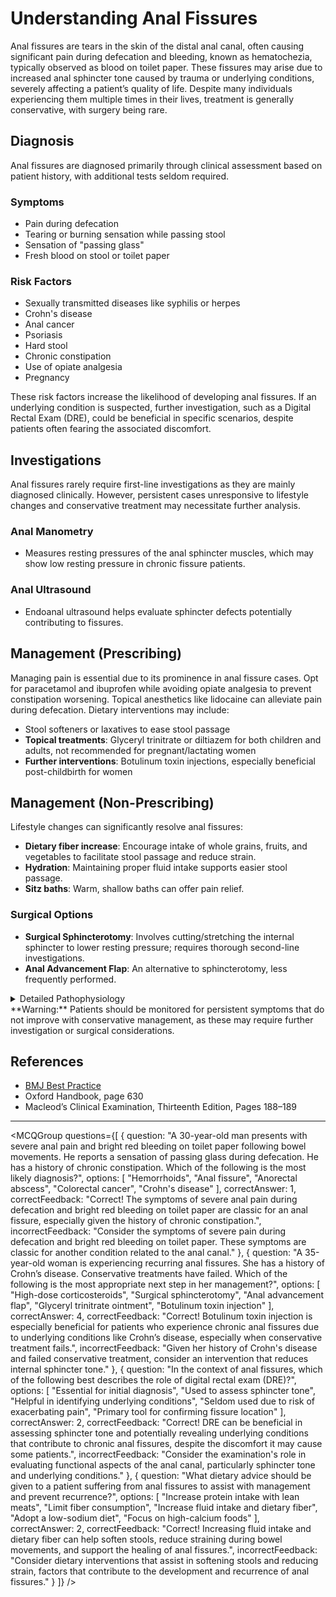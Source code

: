 
# Understanding Anal Fissures

Anal fissures are tears in the skin of the distal anal canal, often causing significant pain during defecation and bleeding, known as hematochezia, typically observed as blood on toilet paper. These fissures may arise due to increased anal sphincter tone caused by trauma or underlying conditions, severely affecting a patient’s quality of life. Despite many individuals experiencing them multiple times in their lives, treatment is generally conservative, with surgery being rare.

## Diagnosis

Anal fissures are diagnosed primarily through clinical assessment based on patient history, with additional tests seldom required.

### Symptoms
- Pain during defecation
- Tearing or burning sensation while passing stool
- Sensation of "passing glass"
- Fresh blood on stool or toilet paper

### Risk Factors
- Sexually transmitted diseases like syphilis or herpes
- Crohn's disease
- Anal cancer
- Psoriasis
- Hard stool
- Chronic constipation
- Use of opiate analgesia
- Pregnancy

These risk factors increase the likelihood of developing anal fissures. If an underlying condition is suspected, further investigation, such as a Digital Rectal Exam (DRE), could be beneficial in specific scenarios, despite patients often fearing the associated discomfort.

## Investigations

Anal fissures rarely require first-line investigations as they are mainly diagnosed clinically. However, persistent cases unresponsive to lifestyle changes and conservative treatment may necessitate further analysis.

### Anal Manometry
- Measures resting pressures of the anal sphincter muscles, which may show low resting pressure in chronic fissure patients.

### Anal Ultrasound
- Endoanal ultrasound helps evaluate sphincter defects potentially contributing to fissures.

## Management (Prescribing)

Managing pain is essential due to its prominence in anal fissure cases. Opt for paracetamol and ibuprofen while avoiding opiate analgesia to prevent constipation worsening. Topical anesthetics like lidocaine can alleviate pain during defecation. Dietary interventions may include:
- Stool softeners or laxatives to ease stool passage
- **Topical treatments**: Glyceryl trinitrate or diltiazem for both children and adults, not recommended for pregnant/lactating women
- **Further interventions**: Botulinum toxin injections, especially beneficial post-childbirth for women

## Management (Non-Prescribing)

Lifestyle changes can significantly resolve anal fissures:
- **Dietary fiber increase**: Encourage intake of whole grains, fruits, and vegetables to facilitate stool passage and reduce strain.
- **Hydration**: Maintaining proper fluid intake supports easier stool passage.
- **Sitz baths**: Warm, shallow baths can offer pain relief.

### Surgical Options
- **Surgical Sphincterotomy**: Involves cutting/stretching the internal sphincter to lower resting pressure; requires thorough second-line investigations.
- **Anal Advancement Flap**: An alternative to sphincterotomy, less frequently performed.

<details>
<summary>Detailed Pathophysiology</summary>

Anal fissures often develop due to high anal sphincter tone, which can result from trauma or diseases like Crohn's or psoriasis. While commonly managed conservatively, complex or chronic fissures may need surgical intervention.

</details>

<Callout emoji="⚠️">
**Warning:** Patients should be monitored for persistent symptoms that do not improve with conservative management, as these may require further investigation or surgical considerations.
</Callout>

## References
- [BMJ Best Practice](https://bestpractice.bmj.com/topics/en-gb/563)
- Oxford Handbook, page 630
- Macleod’s Clinical Examination, Thirteenth Edition, Pages 188–189

---

<MCQGroup questions={[
  {
    question: "A 30-year-old man presents with severe anal pain and bright red bleeding on toilet paper following bowel movements. He reports a sensation of passing glass during defecation. He has a history of chronic constipation. Which of the following is the most likely diagnosis?",
    options: [
      "Hemorrhoids",
      "Anal fissure",
      "Anorectal abscess",
      "Colorectal cancer",
      "Crohn's disease"
    ],
    correctAnswer: 1,
    correctFeedback: "Correct! The symptoms of severe anal pain during defecation and bright red bleeding on toilet paper are classic for an anal fissure, especially given the history of chronic constipation.",
    incorrectFeedback: "Consider the symptoms of severe pain during defecation and bright red bleeding on toilet paper. These symptoms are classic for another condition related to the anal canal."
  },
  {
    question: "A 35-year-old woman is experiencing recurring anal fissures. She has a history of Crohn’s disease. Conservative treatments have failed. Which of the following is the most appropriate next step in her management?",
    options: [
      "High-dose corticosteroids",
      "Surgical sphincterotomy",
      "Anal advancement flap",
      "Glyceryl trinitrate ointment",
      "Botulinum toxin injection"
    ],
    correctAnswer: 4,
    correctFeedback: "Correct! Botulinum toxin injection is especially beneficial for patients who experience chronic anal fissures due to underlying conditions like Crohn’s disease, especially when conservative treatment fails.",
    incorrectFeedback: "Given her history of Crohn's disease and failed conservative treatment, consider an intervention that reduces internal sphincter tone."
  },
  {
    question: "In the context of anal fissures, which of the following best describes the role of digital rectal exam (DRE)?",
    options: [
      "Essential for initial diagnosis",
      "Used to assess sphincter tone",
      "Helpful in identifying underlying conditions",
      "Seldom used due to risk of exacerbating pain",
      "Primary tool for confirming fissure location"
    ],
    correctAnswer: 2,
    correctFeedback: "Correct! DRE can be beneficial in assessing sphincter tone and potentially revealing underlying conditions that contribute to chronic anal fissures, despite the discomfort it may cause some patients.",
    incorrectFeedback: "Consider the examination's role in evaluating functional aspects of the anal canal, particularly sphincter tone and underlying conditions."
  },
  {
    question: "What dietary advice should be given to a patient suffering from anal fissures to assist with management and prevent recurrence?",
    options: [
      "Increase protein intake with lean meats",
      "Limit fiber consumption",
      "Increase fluid intake and dietary fiber",
      "Adopt a low-sodium diet",
      "Focus on high-calcium foods"
    ],
    correctAnswer: 2,
    correctFeedback: "Correct! Increasing fluid intake and dietary fiber can help soften stools, reduce straining during bowel movements, and support the healing of anal fissures.",
    incorrectFeedback: "Consider dietary interventions that assist in softening stools and reducing strain, factors that contribute to the development and recurrence of anal fissures."
  }
]} />